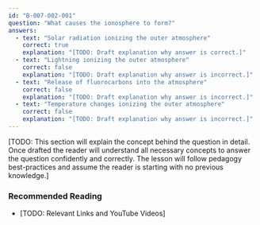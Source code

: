 ```yaml
---
id: "B-007-002-001"
question: "What causes the ionosphere to form?"
answers:
  - text: "Solar radiation ionizing the outer atmosphere"
    correct: true
    explanation: "[TODO: Draft explanation why answer is correct.]"
  - text: "Lightning ionizing the outer atmosphere"
    correct: false
    explanation: "[TODO: Draft explanation why answer is incorrect.]"
  - text: "Release of fluorocarbons into the atmosphere"
    correct: false
    explanation: "[TODO: Draft explanation why answer is incorrect.]"
  - text: "Temperature changes ionizing the outer atmosphere"
    correct: false
    explanation: "[TODO: Draft explanation why answer is incorrect.]"
---
```


[TODO: This section will explain the concept behind the question in detail. Once drafted the reader will understand all necessary concepts to answer the question confidently and correctly. The lesson will follow pedagogy best-practices and assume the reader is starting with no previous knowledge.]

### Recommended Reading

- [TODO: Relevant Links and YouTube Videos]
